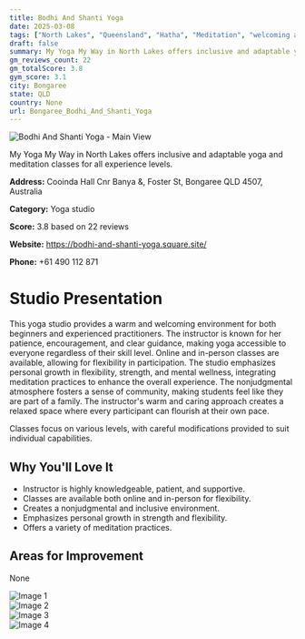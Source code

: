 ```yaml
---
title: Bodhi And Shanti Yoga
date: 2025-03-08
tags: ["North Lakes", "Queensland", "Hatha", "Meditation", "welcoming atmosphere", "inclusive community", "Bongaree"]  
draft: false
summary: My Yoga My Way in North Lakes offers inclusive and adaptable yoga and meditation classes for all experience levels.
gm_reviews_count: 22
gm_totalScore: 3.8
gym_score: 3.1
city: Bongaree
state: QLD
country: None
url: Bongaree_Bodhi_And_Shanti_Yoga
---
```


<div className="aspect-[16/9] relative my-8">
  <img 
    src="https://lh5.googleusercontent.com/p/AF1QipN777cWkD3miNUwDQ3kVm2Ks78ZIFfc3plXp6Nc=w1920-h1080-k-no"
    alt="Bodhi And Shanti Yoga - Main View"
    className="object-cover absolute inset-0 w-full h-full rounded-lg"
  />
</div>

My Yoga My Way in North Lakes offers inclusive and adaptable yoga and meditation classes for all experience levels.

**Address:** Cooinda Hall Cnr Banya &, Foster St, Bongaree QLD 4507, Australia

**Category:** Yoga studio

**Score:** 3.8 based on 22 reviews

**Website:** https://bodhi-and-shanti-yoga.square.site/

**Phone:** +61 490 112 871

# Studio Presentation

This yoga studio provides a warm and welcoming environment for both beginners and experienced practitioners. The instructor is known for her patience, encouragement, and clear guidance, making yoga accessible to everyone regardless of their skill level. Online and in-person classes are available, allowing for flexibility in participation. The studio emphasizes personal growth in flexibility, strength, and mental wellness, integrating meditation practices to enhance the overall experience. The nonjudgmental atmosphere fosters a sense of community, making students feel like they are part of a family. The instructor's warm and caring approach creates a relaxed space where every participant can flourish at their own pace.

Classes focus on various levels, with careful modifications provided to suit individual capabilities.

## Why You'll Love It

- Instructor is highly knowledgeable, patient, and supportive.
- Classes are available both online and in-person for flexibility.
- Creates a nonjudgmental and inclusive environment.
- Emphasizes personal growth in strength and flexibility.
- Offers a variety of meditation practices.

## Areas for Improvement

None

<div className="grid grid-cols-1 xl:grid-cols-2 gap-4 my-8">
<div className="aspect-[4/3] relative"><img src="https://lh3.googleusercontent.com/p/AF1QipNARXOWzytPP4xGBnrB25txlFxKA22Co27idzS1=w1920-h1080-k-no" alt="Image 1" className="object-cover absolute inset-0 w-full h-full rounded-lg" /></div>
<div className="aspect-[4/3] relative"><img src="https://lh5.googleusercontent.com/p/AF1QipMM0GTo6RJxpQZMFPCDD3Vgt4e_6yyHfMW7emAP=w1920-h1080-k-no" alt="Image 2" className="object-cover absolute inset-0 w-full h-full rounded-lg" /></div>
<div className="aspect-[4/3] relative"><img src="https://lh5.googleusercontent.com/p/AF1QipMQekk09oMNsGD_YZgKpNo15vR9Tx2dOy1RXsjH=w1920-h1080-k-no" alt="Image 3" className="object-cover absolute inset-0 w-full h-full rounded-lg" /></div>
<div className="aspect-[4/3] relative"><img src="https://lh5.googleusercontent.com/p/AF1QipN9FH-ihpmE7LkrU835ngesJBZVdGb8Z424l3mc=w1920-h1080-k-no" alt="Image 4" className="object-cover absolute inset-0 w-full h-full rounded-lg" /></div>
</div>